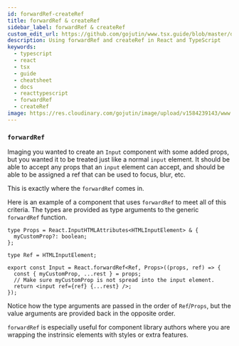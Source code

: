 ```yaml
---
id: forwardRef-createRef
title: forwardRef & createRef
sidebar_label: forwardRef & createRef
custom_edit_url: https://github.com/gojutin/www.tsx.guide/blob/master/docs/other/forwardRef-createRef.mdx
description: Using forwardRef and createRef in React and TypeScript
keywords:
  - typescript
  - react
  - tsx
  - guide
  - cheatsheet
  - docs
  - reacttypescript
  - forwardRef
  - createRef
image: https://res.cloudinary.com/gojutin/image/upload/v1584239143/www.tsx.guide/tsx-guide-logo.png
---
```


### `forwardRef`

Imaging you wanted to create an `Input` component with some added props, but you wanted it to be treated just like a normal `input` element.
It should be able to accept any props that an `input` element can accept, and should be able to be assigned a ref that can be used to focus, blur, etc.

This is exactly where the `forwardRef` comes in.

Here is an example of a component that uses `forwardRef` to meet all of this criteria. The types are provided as type arguments to the generic `forwardRef` function.

```tsx {7}
type Props = React.InputHTMLAttributes<HTMLInputElement> & {
  myCustomProp?: boolean;
};

type Ref = HTMLInputElement;

export const Input = React.forwardRef<Ref, Props>((props, ref) => {
  const { myCustomProp, ...rest } = props;
  // Make sure myCustomProp is not spread into the input element.
  return <input ref={ref} {...rest} />;
});
```

Notice how the type arguments are passed in the order of `Ref`/`Props`, but the value arguments are provided back in the opposite order.

`forwardRef` is especially useful for component library authors where you are wrapping the instrinsic elements with styles or extra features.
